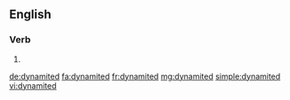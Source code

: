 ==English==

===Verb===
{{head|en|verb form}}

# {{en-past of|dynamite}}

[[de:dynamited]]
[[fa:dynamited]]
[[fr:dynamited]]
[[mg:dynamited]]
[[simple:dynamited]]
[[vi:dynamited]]